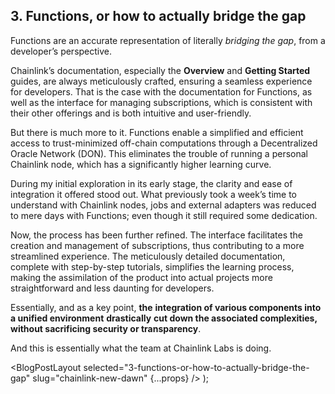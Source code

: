 
## 3. Functions, or how to actually bridge the gap

Functions are an accurate representation of literally _bridging the gap_, from a developer’s perspective.

Chainlink’s documentation, especially the **Overview** and **Getting Started** guides, are always meticulously crafted, ensuring a seamless experience for developers. That is the case with the documentation for Functions, as well as the interface for managing subscriptions, which is consistent with their other offerings and is both intuitive and user-friendly.

But there is much more to it. Functions enable a simplified and efficient access to trust-minimized off-chain computations through a Decentralized Oracle Network (DON). This eliminates the trouble of running a personal Chainlink node, which has a significantly higher learning curve.

During my initial exploration in its early stage, the clarity and ease of integration it offered stood out. What previously took a week’s time to understand with Chainlink nodes, jobs and external adapters was reduced to mere days with Functions; even though it still required some dedication.

Now, the process has been further refined. The interface facilitates the creation and management of subscriptions, thus contributing to a more streamlined experience. The meticulously detailed documentation, complete with step-by-step tutorials, simplifies the learning process, making the assimilation of the product into actual projects more straightforward and less daunting for developers.

Essentially, and as a key point, **the** **integration of various components into a unified environment** **drastically** **cut down the associated complexities, without sacrificing security or transparency**.

And this is essentially what the team at Chainlink Labs is doing.

  <BlogPostLayout
    selected="3-functions-or-how-to-actually-bridge-the-gap"
    slug="chainlink-new-dawn"
    {...props}
  />
);
